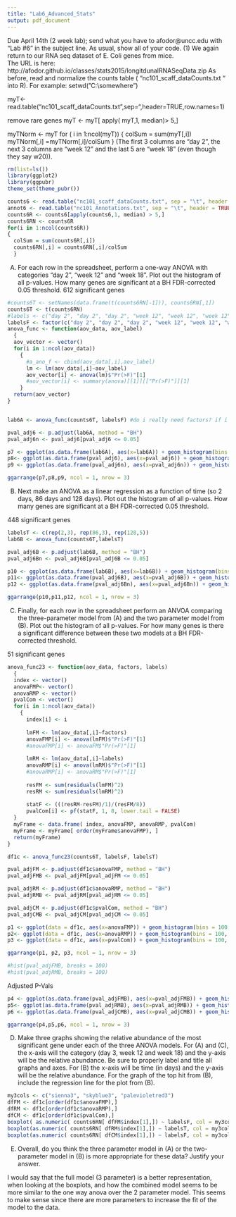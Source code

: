 ```yaml
---
title: "Lab6_Advanced_Stats"
output: pdf_document
---
```


Due April 14th (2 week lab); send what you have to afodor@uncc.edu with “Lab #6” in the subject line.   As usual, show all of your code.
(1)	We again return to our RNA seq dataset of E. Coli genes from mice.  
The URL is here:
http://afodor.github.io/classes/stats2015/longitdunalRNASeqData.zip
As before, read and normalize the counts table ( “nc101_scaff_dataCounts.txt “ into R).  For example:
setwd("C:\\somewhere")

myT<-read.table("nc101_scaff_dataCounts.txt",sep="\t",header=TRUE,row.names=1)

remove rare genes
myT <- myT[ apply( myT,1, median)> 5,]

myTNorm <- myT
for ( i in 1:ncol(myT))
{
	colSum = sum(myT[,i])
	myTNorm[,i] =myTNorm[,i]/colSum
}
(The first 3 columns are “day 2”, the next 3 columns are “week 12” and the last 5 are “week 18” (even though they say w20)).  


```r
rm(list=ls())
library(ggplot2)
library(ggpubr)
theme_set(theme_pubr())

counts6 <- read.table("nc101_scaff_dataCounts.txt", sep = "\t", header = TRUE, row.names = 1)
annot6 <- read.table("nc101_Annotations.txt", sep = "\t", header = TRUE)
counts6R <- counts6[apply(counts6,1, median) > 5,]
counts6RN <- counts6R
for(i in 1:ncol(counts6R))
{
  colSum = sum(counts6R[,i])
  counts6RN[,i] = counts6RN[,i]/colSum
  }
```

(A)	For each row in the spreadsheet, perform a one-way ANOVA with categories “day 2”, “week 12” and “week 18”.  Plot out the histogram of all p-values.  How many genes are significant at a BH FDR-corrected 0.05 threshold. 
612 significant genes

```r
#counts6T <- setNames(data.frame(t(counts6RN[-1])), counts6RN[,1])
counts6T <- t(counts6RN)
#labels <- c("day 2", "day 2", "day 2", "week 12", "week 12", "week 12", "week 18", "week 18", "week 18", "week 18", "week 18")
labelsF <- factor(c("day 2", "day 2", "day 2", "week 12", "week 12", "week 12", "week 18", "week 18", "week 18", "week 18", "week 18"))
anova_func <- function(aov_data, aov_label)
  {
  aov_vector <- vector()
  for(i in 1:ncol(aov_data))
    {
      #a_ano_f <- cbind(aov_data[,i],aov_label)
      lm <- lm(aov_data[,i]~aov_label)
      aov_vector[i] <- anova(lm)$"Pr(>F)"[1]
      #aov_vector[i] <- summary(anova)[[1]][["Pr(>F)"]][1]
    }
  return(aov_vector)
}


lab6A <- anova_func(counts6T, labelsF) #do i really need factors? if i have a list of labels...
```

```r
pval_adj6 <- p.adjust(lab6A, method = "BH")
pval_adj6n <- pval_adj6[pval_adj6 <= 0.05]

p7 <- ggplot(as.data.frame(lab6A), aes(x=lab6A)) + geom_histogram(bins = 100, color = "royalblue3", fill = "tomato1")
p8<- ggplot(as.data.frame(pval_adj6), aes(x=pval_adj6)) + geom_histogram(bins = 100, color = "royalblue2", fill = "tomato2")
p9 <- ggplot(as.data.frame(pval_adj6n), aes(x=pval_adj6n)) + geom_histogram(bins = 100, color = "royalblue1", fill = "tomato3")

ggarrange(p7,p8,p9, ncol = 1, nrow = 3)
```


(B)	Next make an ANOVA as a linear regression as a function of time (so 2 days, 86 days and 128 days).  Plot out the histogram of all p-values.  How many genes are significant at a BH FDR-corrected 0.05 threshold. 

448 significant genes

```r
labelsT <- c(rep(2,3), rep(86,3), rep(128,5))
lab6B <- anova_func(counts6T,labelsT)
```


```r
pval_adj6B <- p.adjust(lab6B, method = "BH")
pval_adj6Bn <- pval_adj6B[pval_adj6B <= 0.05]

p10 <- ggplot(as.data.frame(lab6B), aes(x=lab6B)) + geom_histogram(bins = 100, color = "royalblue3", fill = "goldenrod1")
p11<- ggplot(as.data.frame(pval_adj6B), aes(x=pval_adj6B)) + geom_histogram(bins = 100, color = "royalblue2", fill = "goldenrod2")
p12 <- ggplot(as.data.frame(pval_adj6Bn), aes(x=pval_adj6Bn)) + geom_histogram(bins = 100, color = "royalblue1", fill = "goldenrod3")

ggarrange(p10,p11,p12, ncol = 1, nrow = 3)
```
(C)	Finally, for each row in the spreadsheet perform an ANVOA comparing the three-parameter model from (A) and the two parameter model from (B).  Plot out the histogram of all p-values.  For how many genes is there a significant difference between these two models at a BH FDR-corrected threshold. 

51 significant genes

```r
anova_func23 <- function(aov_data, factors, labels)
  {
  index <- vector()
  anovaFMP<- vector()
  anovaRMP <- vector()
  pvalCom <- vector()
  for(i in 1:ncol(aov_data))
    {
      index[i] <- i
      
      lmFM <- lm(aov_data[,i]~factors)
      anovaFMP[i] <- anova(lmFM)$"Pr(>F)"[1]
      #anovaFMP[i] <- anovaFM$"Pr(>F)"[1]
      
      lmRM <- lm(aov_data[,i]~labels)
      anovaRMP[i] <- anova(lmRM)$"Pr(>F)"[1]
      #anovaRMP[i] <- anovaRM$"Pr(>F)"[1]
      
      resFM <- sum(residuals(lmFM)^2)
      resRM <- sum(residuals(lmRM)^2)
      
      statF <- (((resRM-resFM)/1)/(resFM/8))
      pvalCom[i] <- pf(statF, 1, 8, lower.tail = FALSE)
  }
  myFrame <- data.frame( index, anovaFMP, anovaRMP, pvalCom)
  myFrame <- myFrame[ order(myFrame$anovaFMP), ]
  return(myFrame)
}

df1c <- anova_func23(counts6T, labelsF, labelsT)
```

```r

pval_adjFM <- p.adjust(df1c$anovaFMP, method = "BH")
pval_adjFMB <- pval_adjFM[pval_adjFM <= 0.05]

pval_adjRM <- p.adjust(df1c$anovaRMP, method = "BH")
pval_adjRMB <- pval_adjRM[pval_adjRM <= 0.05]

pval_adjCM <- p.adjust(df1c$pvalCom, method = "BH")
pval_adjCMB <- pval_adjCM[pval_adjCM <= 0.05]

p1 <- ggplot(data = df1c, aes(x=anovaFMP)) + geom_histogram(bins = 100, color = "black", fill = "lightblue")
p2<- ggplot(data = df1c, aes(x=anovaRMP)) + geom_histogram(bins = 100, color = "black", fill = "blue")
p3 <- ggplot(data = df1c, aes(x=pvalCom)) + geom_histogram(bins = 100, color = "black", fill = "darkblue")

ggarrange(p1, p2, p3, ncol = 1, nrow = 3)

#hist(pval_adjFMB, breaks = 100)
#hist(pval_adjRMB, breaks = 100)


```

Adjusted P-Vals
```r
p4 <- ggplot(as.data.frame(pval_adjFMB), aes(x=pval_adjFMB)) + geom_histogram(bins = 100, color = "black", fill = "lightgreen")
p5<- ggplot(as.data.frame(pval_adjRMB), aes(x=pval_adjRMB)) + geom_histogram(bins = 100, color = "black", fill = "green")
p6 <- ggplot(as.data.frame(pval_adjCMB), aes(x=pval_adjCMB)) + geom_histogram(bins = 100, color = "black", fill = "darkgreen")

ggarrange(p4,p5,p6, ncol = 1, nrow = 3)
```

(D)	 Make three graphs showing the relative abundance of the most significant gene under each of the three ANOVA models.  For (A) and (C), the x-axis will the category (day 3, week 12 and week 18) and the y-axis will be the relative abundance.  Be sure to properly label and title all graphs and axes.  For (B) the x-axis will be time (in days) and the y-axis will be the relative abundance. For the graph of the top hit from (B), include the regression line for the plot from (B).

```r
my3cols <- c("sienna3", "skyblue3", "palevioletred3")
dfFM <- df1c[order(df1c$anovaFMP),]
dfRM <- df1c[order(df1c$anovaRMP),]
dfCM <- df1c[order(df1c$pvalCom),]
boxplot( as.numeric( counts6RN[ dfFM$index[1],]) ~ labelsF, col = my3cols, main = "FM")
boxplot(as.numeric( counts6RN[ dfRM$index[1],]) ~ labelsT, col = my3cols, main = "RM")
boxplot(as.numeric( counts6RN[ dfCM$index[1],]) ~ labelsF, col = my3cols, main = "CM")

```


(E)	 Overall, do you think the three parameter model in (A) or the two-parameter model in (B) is more appropriate for these data?  Justify your answer.


I would say that the full model (3 parameter) is a better representation, when looking at the boxplots, and how the combined model seems to be more similar to the one way anova over the 2 parameter model.  This seems to make sense since there are more parameters to increase the fit of the model to the data.
